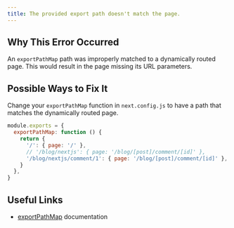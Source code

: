 ```yaml
---
title: The provided export path doesn't match the page.
---
```


## Why This Error Occurred

An `exportPathMap` path was improperly matched to a dynamically routed page.
This would result in the page missing its URL parameters.

## Possible Ways to Fix It

Change your `exportPathMap` function in `next.config.js` to have a path that matches the dynamically routed page.

```js filename="next.config.js"
module.exports = {
  exportPathMap: function () {
    return {
      '/': { page: '/' },
      // '/blog/nextjs': { page: '/blog/[post]/comment/[id]' },        // wrong
      '/blog/nextjs/comment/1': { page: '/blog/[post]/comment/[id]' }, // correct
    }
  },
}
```

## Useful Links

- [exportPathMap](/docs/pages/api-reference/config/next-config-js/exportPathMap) documentation
